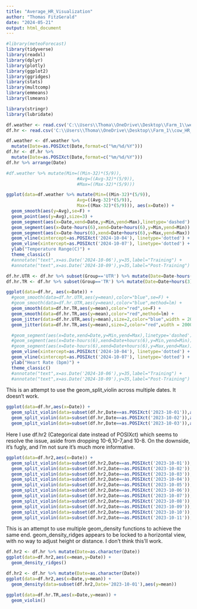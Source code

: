 ---
title: "Average_HR_Visualization"
author: "Thomas FitzGerald"
date: "2024-05-21"
output: html_document
---

```{r setup, include=FALSE}
#library(meteoForecast)
library(tidyverse)
library(readxl)
library(dplyr)
library(plotly)
library(ggplot2)
library(ggridges)
library(stats)
library(multcomp)
library(emmeans)
library(lsmeans)

library(stringr)
library(lubridate)
```

```{r}
df.weather <- read.csv('C:\\Users\\Thoma\\OneDrive\\Desktop\\Farm_1\\weather.csv')
df.hr <- read.csv('C:\\Users\\Thoma\\OneDrive\\Desktop\\Farm_1\\cow_HR_avg_bpm_3.csv')
```


```{r}
df.weather <- df.weather %>%
  mutate(Date=as.POSIXct(Date,format=c("%m/%d/%Y")))
df.hr <- df.hr %>%
  mutate(Date=as.POSIXct(Date,format=c("%m/%d/%Y")))
df.hr %>% arrange(Date)
```
```{r}
#df.weather %>% mutate(Min=((Min-32)*(5/9)),
                           #Avg=((Avg-32)*(5/9)),
                           #Max=((Max-32)*(5/9)))

ggplot(data=df.weather %>% mutate(Min=((Min-32)*(5/9)),
                           Avg=((Avg-32)*(5/9)),
                           Max=((Max-32)*(5/9))), aes(x=Date)) +
  geom_smooth(aes(y=Avg),se=F) +
  geom_point(aes(y=Avg),size=3) +
  geom_segment(aes(x=Date,xend=Date,y=Min,yend=Max),linetype='dashed') + #Range
  geom_segment(aes(x=Date-hours(6),xend=Date+hours(6),y=Min,yend=Min)) + #MinLine
  geom_segment(aes(x=Date-hours(6),xend=Date+hours(6),y=Max,yend=Max)) + #MaxLine
  geom_vline(xintercept=as.POSIXct('2024-10-04'), linetype='dotted') + 
  geom_vline(xintercept=as.POSIXct('2024-10-07'), linetype='dotted') +
  ylab("Temperature Range(C)") +
  theme_classic()
  #annotate("text",x=as.Date('2024-10-06'),y=35,label="Training") +
  #annotate("text",x=as.Date('2024-10-09'),y=35,label="Post-Training")
```

```{r}

df.hr.UTR <- df.hr %>% subset(Group=='UTR') %>% mutate(Date=Date-hours(3))
df.hr.TR <- df.hr %>% subset(Group=='TR') %>% mutate(Date=Date+hours(3))

ggplot(data=df.hr, aes(x=Date)) +
  #geom_smooth(data=df.hr.UTR,aes(y=mean),color="blue",se=F) +
  #geom_smooth(data=df.hr.UTR,aes(y=mean),color="blue",method=lm) +
  geom_smooth(data=df.hr.TR,aes(y=mean),color="red",se=F) +
  geom_smooth(data=df.hr.TR,aes(y=mean),color="red",method=lm) +
  geom_jitter(data=df.hr.UTR,aes(y=mean),size=2,color="blue",width = 2000) +
  geom_jitter(data=df.hr.TR,aes(y=mean),size=2,color="red",width = 2000) +

  #geom_segment(aes(x=Date,xend=Date,y=Min,yend=Max),linetype='dashed') +
  #geom_segment(aes(x=Date-hours(6),xend=Date+hours(6),y=Min,yend=Min)) +
  #geom_segment(aes(x=Date-hours(6),xend=Date+hours(6),y=Max,yend=Max)) +
  geom_vline(xintercept=as.POSIXct('2024-10-04'), linetype='dotted') +
  geom_vline(xintercept=as.POSIXct('2024-10-07'), linetype='dotted') +
  ylab("Heart Rate (bpm)") +
  theme_classic()
  #annotate("text",x=as.Date('2024-10-06'),y=35,label="Training") +
  #annotate("text",x=as.Date('2024-10-09'),y=35,label="Post-Training")
```

This is an attempt to use the geom_split_violin across multiple dates.  It doesn't work.
```{r}
ggplot(data=df.hr,aes(x=Date)) +
  geom_split_violin(data=subset(df.hr,Date==as.POSIXct('2023-10-01')),aes(x=Date,y=mean,fill=Group)) +
  geom_split_violin(data=subset(df.hr,Date==as.POSIXct('2023-10-02')),aes(x=Date,y=mean,fill=Group)) +
  geom_split_violin(data=subset(df.hr,Date==as.POSIXct('2023-10-03')),aes(x=Date,y=mean,fill=Group))
```
Here I use df.hr2 (Categorical date instead of POSIXct) which seems to resolve the issue, aside from dropping 10-6,10-7,and 10-8.  On the downside, it's fugly, and I'm not sure it's much more informative.
```{r}
ggplot(data=df.hr2,aes(x=Date)) +
  geom_split_violin(data=subset(df.hr2,Date==as.POSIXct('2023-10-01')),aes(x=Date,y=mean,fill=Group)) +
  geom_split_violin(data=subset(df.hr2,Date==as.POSIXct('2023-10-02')),aes(x=Date,y=mean,fill=Group)) +
  geom_split_violin(data=subset(df.hr2,Date==as.POSIXct('2023-10-03')),aes(x=Date,y=mean,fill=Group)) +
  geom_split_violin(data=subset(df.hr2,Date==as.POSIXct('2023-10-04')),aes(x=Date,y=mean,fill=Group)) +
  geom_split_violin(data=subset(df.hr2,Date==as.POSIXct('2023-10-05')),aes(x=Date,y=mean,fill=Group)) +
  geom_split_violin(data=subset(df.hr2,Date==as.POSIXct('2023-10-06')),aes(x=Date,y=mean,fill=Group)) +
  geom_split_violin(data=subset(df.hr2,Date==as.POSIXct('2023-10-07')),aes(x=Date,y=mean,fill=Group)) +
  geom_split_violin(data=subset(df.hr2,Date==as.POSIXct('2023-10-08')),aes(x=Date,y=mean,fill=Group)) +
  geom_split_violin(data=subset(df.hr2,Date==as.POSIXct('2023-10-09')),aes(x=Date,y=mean,fill=Group)) +
  geom_split_violin(data=subset(df.hr2,Date==as.POSIXct('2023-10-10')),aes(x=Date,y=mean,fill=Group)) +
  geom_split_violin(data=subset(df.hr2,Date==as.POSIXct('2023-10-11')),aes(x=Date,y=mean,fill=Group))
```

This is an attempt to use multiple geom_density functions to achieve the same end.  geom_density_ridges appears to be locked to a horizontal view, with no way to adjust height or distance.  I don't think this'll work.
```{r}
df.hr2 <- df.hr %>% mutate(Date=as.character(Date))
ggplot(data=df.hr2,aes(x=mean,y=Date)) +
  geom_density_ridges()
```
```{r}
df.hr2 <- df.hr %>% mutate(Date=as.character(Date))
ggplot(data=df.hr2,aes(x=Date,y=mean)) +
  geom_density(data=subset(df.hr2,Date='2023-10-01'),aes(y=mean))
```

```{r}
ggplot(data=df.hr.TR,aes(x=Date,y=mean)) +
  geom_violin()
```

